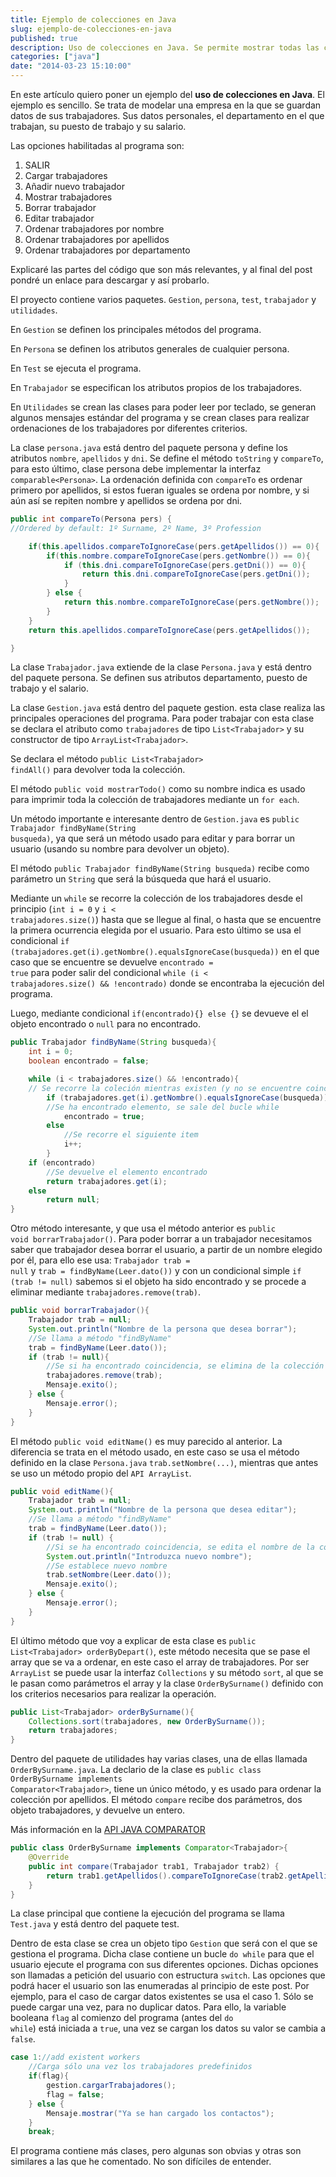 ---
title: Ejemplo de colecciones en Java
slug: ejemplo-de-colecciones-en-java
published: true
description: Uso de colecciones en Java. Se permite mostrar todas las colecciones, añadir, editar y eliminar. Ordenación de colecciones por alguno de sus atributos
categories: ["java"]
date: "2014-03-23 15:10:00"
---

En este artículo quiero poner un ejemplo del **uso de colecciones en Java**. El ejemplo es sencillo. Se trata de modelar una empresa en la que se guardan datos de sus trabajadores. Sus datos personales, el departamento en el que trabajan, su puesto de trabajo y su salario.

Las opciones habilitadas al programa son:

<ol class="list-bullets">
	<li>SALIR</li>
	<li>Cargar trabajadores</li>
	<li>Añadir nuevo trabajador</li>
	<li>Mostrar trabajadores</li>
	<li>Borrar trabajador</li>
	<li>Editar trabajador</li>
	<li>Ordenar trabajadores por nombre</li>
	<li>Ordenar trabajadores por apellidos</li>
	<li>Ordenar trabajadores por departamento</li>
</ol>

Explicaré las partes del código que son más relevantes, y al final del post pondré un enlace para descargar y así probarlo.

El proyecto contiene varios paquetes. <code>Gestion</code>, <code>persona</code>, <code>test</code>, <code>trabajador</code> y <code>utilidades</code>.

En <code>Gestion</code> se definen los principales métodos del programa.

En <code>Persona</code> se definen los atributos generales de cualquier persona.

En <code>Test</code> se ejecuta el programa.

En <code>Trabajador</code> se especifican los atributos propios de los trabajadores. 

En <code>Utilidades</code> se crean las clases para poder leer por teclado, se generan algunos mensajes estándar del programa y se crean clases para realizar ordenaciones de los trabajadores por diferentes criterios.

La clase <code>persona.java</code> está dentro del paquete persona y define los atributos <code>nombre</code>, <code>apellidos</code> y <code>dni</code>. Se define el método <code>toString</code> y <code>compareTo</code>, para esto último, clase persona debe implementar la interfaz <code>comparable&lt;Persona&gt;</code>. La ordenación definida con <code>compareTo</code> es ordenar primero por apellidos, si estos fueran iguales se ordena por nombre, y si aún así se repiten nombre y apellidos se ordena por dni.

```java
public int compareTo(Persona pers) {
//Ordered by default: 1º Surname, 2º Name, 3º Profession 

	if(this.apellidos.compareToIgnoreCase(pers.getApellidos()) == 0){            
		if(this.nombre.compareToIgnoreCase(pers.getNombre()) == 0){
			if (this.dni.compareToIgnoreCase(pers.getDni()) == 0){
				return this.dni.compareToIgnoreCase(pers.getDni());
			}
		} else {
			return this.nombre.compareToIgnoreCase(pers.getNombre());
		}
	}
	return this.apellidos.compareToIgnoreCase(pers.getApellidos());

}
```

La clase <code>Trabajador.java</code> extiende de la clase <code>Persona.java</code> y está dentro del paquete persona. Se definen sus atributos departamento, puesto de trabajo y el salario.

La clase <code>Gestion.java</code> está dentro del paquete gestion. esta clase realiza las principales operaciones del programa. Para poder trabajar con esta clase se declara el atributo como <code>trabajadores</code> de tipo <code>List&lt;Trabajador&gt;</code> y su constructor de tipo <code>ArrayList&lt;Trabajador&gt;</code>.

Se declara el método <code>public List&lt;Trabajador&gt; findAll()</code> para devolver toda la colección.

El método <code>public void mostrarTodo()</code> como su nombre indica es usado para imprimir toda la colección de trabajadores mediante un <code>for each</code>.

Un método importante e interesante dentro de <code>Gestion.java</code> es <code>public Trabajador findByName(String busqueda)</code>, ya que será un método usado para editar y para borrar un usuario (usando su nombre para devolver un objeto).

El método <code>public Trabajador findByName(String busqueda)</code> recibe como parámetro un <code>String</code> que será la búsqueda que hará el usuario.

Mediante un <code>while</code> se recorre la colección de los trabajadores desde el principio (<code>int i = 0</code> y <code>i < trabajadores.size()</code>) hasta que se llegue al final, o hasta que se encuentre la primera ocurrencia elegida por el usuario. Para esto último se usa el condicional <code>if (trabajadores.get(i).getNombre().equalsIgnoreCase(busqueda))</code> en el que caso que se encuentre se devuelve <code>encontrado = true</code> para poder salir del condicional <code>while (i < trabajadores.size() && !encontrado)</code> donde se encontraba la ejecución del programa.

Luego, mediante condicional <code>if(encontrado){} else {}</code> se devueve el el objeto encontrado o <code>null</code> para no encontrado.

```java
public Trabajador findByName(String busqueda){
	int i = 0;
	boolean encontrado = false;

	while (i < trabajadores.size() && !encontrado){
	// Se recorre la coleción mientras existen (y no se encuentre coincidencia) elementos: i < trabajadores.size()
		if (trabajadores.get(i).getNombre().equalsIgnoreCase(busqueda))
		//Se ha encontrado elemento, se sale del bucle while
			encontrado = true;
		else
			//Se recorre el siguiente item
			i++;
		}
	if (encontrado)
		//Se devuelve el elemento encontrado
		return trabajadores.get(i);
	else
		return null;	
}
```

Otro método interesante, y que usa el método anterior es <code>public void borrarTrabajador()</code>. Para poder borrar a un trabajador necesitamos saber que trabajador desea borrar el usuario, a partir de un nombre elegido por él, para ello ese usa: <code>Trabajador trab = null</code> y <code>trab = findByName(Leer.dato())</code> y con un condicional simple <code>if (trab != null)</code> sabemos si el objeto ha sido encontrado y se procede a eliminar mediante <code>trabajadores.remove(trab)</code>.

```java
public void borrarTrabajador(){
	Trabajador trab = null;
	System.out.println("Nombre de la persona que desea borrar");
	//Se llama a método "findByName"
	trab = findByName(Leer.dato());
	if (trab != null){
		//Se si ha encontrado coincidencia, se elimina de la colección el objeto trabajador
		trabajadores.remove(trab);
		Mensaje.exito();
	} else {
		Mensaje.error();
	}
}
```

El método <code>public void editName()</code> es muy parecido al anterior. La diferencia se trata en el método usado, en este caso se usa el método definido en la clase <code>Persona.java</code> <code>trab.setNombre(...)</code>, mientras que antes se uso un método propio del <code>API ArrayList</code>.

```java
public void editName(){
	Trabajador trab = null;
	System.out.println("Nombre de la persona que desea editar");
	//Se llama a método "findByName"
	trab = findByName(Leer.dato());
	if (trab != null) {
		//Si se ha encontrado coincidencia, se edita el nombre de la colección el objeto trabajador
		System.out.println("Introduzca nuevo nombre");
		//Se establece nuevo nombre
		trab.setNombre(Leer.dato());
		Mensaje.exito();
	} else {
		Mensaje.error();
	}
}
```

El último método que voy a explicar de esta clase es <code>public List&lt;Trabajador&gt; orderByDepart()</code>, este método necesita que se pase el array que se va a ordenar, en este caso el array de trabajadores. Por ser <code>ArrayList</code> se puede usar la interfaz <code>Collections</code> y su método <code>sort</code>, al que se le pasan como parámetros el array y la clase <code>OrderBySurname()</code> definido con los criterios necesarios para realizar la operación.

```java
public List<Trabajador> orderBySurname(){
	Collections.sort(trabajadores, new OrderBySurname());
	return trabajadores;
}
```

Dentro del paquete de utilidades hay varias clases, una de ellas llamada <code>OrderBySurname.java</code>. La declario de la clase es <code>public class OrderBySurname implements Comparator&lt;Trabajador&gt;</code>, tiene un único método, y es usado para ordenar la colección por apellidos. El método <code>compare</code> recibe dos parámetros, dos objeto trabajadores, y devuelve un entero.

Más información en la <a href="http://docs.oracle.com/javase/7/docs/api/java/util/Comparator.html" target="_blank">API JAVA COMPARATOR</a>

```java
public class OrderBySurname implements Comparator<Trabajador>{
	@Override
	public int compare(Trabajador trab1, Trabajador trab2) {
		return trab1.getApellidos().compareToIgnoreCase(trab2.getApellidos());
	}
}
```

La clase principal que contiene la ejecución del programa se llama <code>Test.java</code> y está dentro del paquete test.

Dentro de esta clase se crea un objeto tipo <code>Gestion</code> que será con el que se gestiona el programa. Dicha clase contiene un bucle <code>do while</code> para que el usuario ejecute el programa con sus diferentes opciones. Dichas opciones son llamadas a petición del usuario con estructura <code>switch</code>. Las opciones que podrá hacer el usuario son las enumeradas al principio de este post. Por ejemplo, para el caso de cargar datos existentes se usa el caso 1. Sólo se puede cargar una vez, para no duplicar datos. Para ello, la variable booleana <code>flag</code> al comienzo del programa (antes del <code>do while</code>) está iniciada a <code>true</code>, una vez se cargan los datos su valor se cambia a <code>false</code>.

```java
case 1://add existent workers
	//Carga sólo una vez los trabajadores predefinidos
	if(flag){
		gestion.cargarTrabajadores();
		flag = false;
	} else {
		Mensaje.mostrar("Ya se han cargado los contactos");
	}
	break;
```

El programa contiene más clases, pero algunas son obvias y otras son similares a las que he comentado. No son difíciles de entender.
